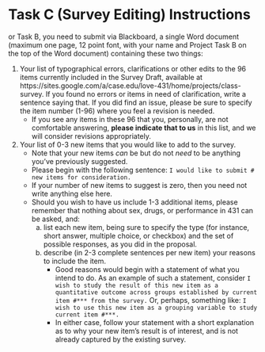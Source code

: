 # Task C (Survey Editing) Instructions

or Task B, you need to submit via Blackboard, a single Word document (maximum one page, 12 point font, with your name and Project Task B on the top of the Word document) containing these two things: 

1. Your list of typographical errors, clarifications or other edits to the 96 items currently included in the Survey Draft, available at https://sites.google.com/a/case.edu/love-431/home/projects/class-survey. If you found no errors or items in need of clarification, write a sentence saying that. If you did find an issue, please be sure to specify the item number (1-96) where you feel a revision is needed. 
    + If you see any items in these 96 that you, personally, are not comfortable answering, **please indicate that to us** in this list, and we will consider revisions appropriately.
2. Your list of 0-3 new items\footnote{We will not consider more than 3 new items from anyone, and are eager to hold the total set of new items to 25 or less, across all 66 students. I would argue that data related to each of the 66 accepted project proposals may be found in the existing set of 96 items.} that you would like to add to the survey. 
    + Note that your new items *can* be but do not *need* to be anything you've previously suggested.
    + Please begin with the following sentence: `I would like to submit # new items for consideration.` 
    + If your number of new items to suggest is zero, then you need not write anything else here. 
    + Should you wish to have us include 1-3 additional items, please remember that nothing about sex, drugs, or performance in 431 can be asked, and:
        a. list each new item, being sure to specify the type (for instance, short answer, multiple choice, or checkbox) and the set of possible responses, as you did in the proposal.
        b. describe (in 2-3 complete sentences per new item) your reasons to include the item. 
            - Good reasons would begin with a statement of what you intend to do. As an example of such a statement, consider `I wish to study the result of this new item as a quantitative outcome across groups established by current item #*** from the survey.` Or, perhaps, something like: `I wish to use this new item as a grouping variable to study current item #***.` 
            - In either case, follow your statement with a short explanation as to why your new item's result is of interest, and is not already captured by the existing survey.